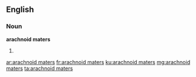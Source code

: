 ==English==

===Noun===
'''arachnoid maters'''

# {{plural of|arachnoid mater}}

[[ar:arachnoid maters]]
[[fr:arachnoid maters]]
[[ku:arachnoid maters]]
[[mg:arachnoid maters]]
[[ta:arachnoid maters]]